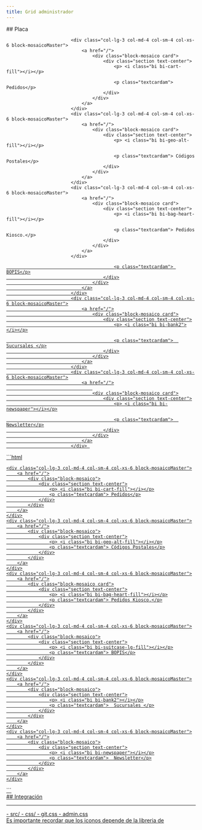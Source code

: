```yaml
---
title: Grid administrador
---
```


<Imgadmin/>
<BoostrapJquery/>
## Placa 

<div class="row masterB" id="seccionBloques">

                            <div class="col-lg-3 col-md-4 col-sm-4 col-xs-6 block-mosaicoMaster">
                                <a href="/">
                                    <div class="block-mosaico card">
                                        <div class="section text-center">
                                            <p> <i class="bi bi-cart-fill"></i></p>

                                            <p class="textcardam"> Pedidos</p>
                                        </div>
                                    </div>
                                </a>
                            </div>
                            <div class="col-lg-3 col-md-4 col-sm-4 col-xs-6 block-mosaicoMaster">
                                <a href="/">
                                    <div class="block-mosaico card">
                                        <div class="section text-center">
                                            <p> <i class="bi bi-geo-alt-fill"></i></p>

                                            <p class="textcardam"> Códigos Postales</p>
                                        </div>
                                    </div>
                                </a>
                            </div>
                            <div class="col-lg-3 col-md-4 col-sm-4 col-xs-6 block-mosaicoMaster">
                                <a href="/">
                                    <div class="block-mosaico card">
                                        <div class="section text-center">
                                            <p> <i class="bi bi-bag-heart-fill"></i></p>

                                            <p class="textcardam"> Pedidos Kiosco.</p>
                                        </div>
                                    </div>
                                </a>
                            </div>                  
</div>
<div class="row masterB" id="seccionBloques">
      <div class="col-lg-3 col-md-4 col-sm-4 col-xs-6 block-mosaicoMaster">
                                <a href="/">
                                    <div class="block-mosaico card">
                                        <div class="section text-center">
                                            <p> <i class="bi bi-suitcase-lg-fill"></i></p>

                                            <p class="textcardam"> BOPIS</p>
                                        </div>
                                    </div>
                                </a>
                            </div>
                            <div class="col-lg-3 col-md-4 col-sm-4 col-xs-6 block-mosaicoMaster">
                                <a href="/">
                                    <div class="block-mosaico card">
                                        <div class="section text-center">
                                            <p> <i class="bi bi-bank2"></i></p>

                                            <p class="textcardam">  Sucursales </p>
                                        </div>
                                    </div>
                                </a>
                            </div>
                            <div class="col-lg-3 col-md-4 col-sm-4 col-xs-6 block-mosaicoMaster">
                                <a href="/">
                                    
                                    <div class="block-mosaico card">
                                        <div class="section text-center">
                                            <p> <i class="bi bi-newspaper"></i></p>

                                            <p class="textcardam">  Newsletter</p>
                                        </div>
                                    </div>
                                </a>
                            </div> 
</div>
 <Tabs>
<TabItem label="HTML">
```html
<div class="row masterB">

    <div class="col-lg-3 col-md-4 col-sm-4 col-xs-6 block-mosaicoMaster">
        <a href="/">
            <div class="block-mosaico">
                <div class="section text-center">
                    <p> <i class="bi bi-cart-fill"></i></p>
                    <p class="textcardam"> Pedidos</p>
                </div>
            </div>
        </a>
    </div>
    <div class="col-lg-3 col-md-4 col-sm-4 col-xs-6 block-mosaicoMaster">
        <a href="/">
            <div class="block-mosaico">
                <div class="section text-center">
                    <p> <i class="bi bi-geo-alt-fill"></i></p>
                    <p class="textcardam"> Códigos Postales</p>
                </div>
            </div>
        </a>
    </div>
    <div class="col-lg-3 col-md-4 col-sm-4 col-xs-6 block-mosaicoMaster">
        <a href="/">
            <div class="block-mosaico card">
                <div class="section text-center">
                    <p> <i class="bi bi-bag-heart-fill"></i></p>
                    <p class="textcardam"> Pedidos Kiosco.</p>
                </div>
            </div>
        </a>
    </div>
    <div class="col-lg-3 col-md-4 col-sm-4 col-xs-6 block-mosaicoMaster">
        <a href="/">
            <div class="block-mosaico">
                <div class="section text-center">
                    <p> <i class="bi bi-suitcase-lg-fill"></i></p>
                    <p class="textcardam"> BOPIS</p>
                </div>
            </div>
        </a>
    </div>
    <div class="col-lg-3 col-md-4 col-sm-4 col-xs-6 block-mosaicoMaster">
        <a href="/">
            <div class="block-mosaico">
                <div class="section text-center">
                    <p> <i class="bi bi-bank2"></i></p>
                    <p class="textcardam">  Sucursales </p>
                </div>
            </div>
        </a>
    </div>
    <div class="col-lg-3 col-md-4 col-sm-4 col-xs-6 block-mosaicoMaster">
        <a href="/">
            <div class="block-mosaico">
                <div class="section text-center">
                    <p> <i class="bi bi-newspaper"></i></p>
                    <p class="textcardam">  Newsletter</p>
                </div>
            </div>
        </a>
    </div>
</div>
 ```
</TabItem>
 </Tabs>
<div class="inputs">
 ## Integración

 <hr/>
<div class="inputs">
 <FileTree>
    - src/
        - css/
            - git.css
            - admin.css
</FileTree>
</div>
</div>
<Aside>Es importante recordar que los iconos depende de la libreria de <a target="_blank" href="https://fontawesome.com/v4/"> <Badge text="https://fontawesome.com/v4/" variant="note" /> </a> </Aside>